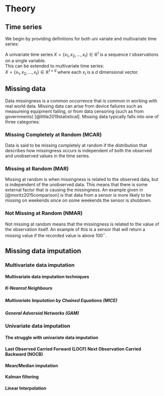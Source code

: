 # Theory

## Time series

We begin by providing definitions for both uni variate and multivariate time series:  

A univariate time series $X = \{x_1, x_2, ..., x_t\} \in \mathbb{R}^t$ is a sequence $t$ observations on a single variable.  
This can be extended to multivariate time series:  
$X = \{x_1, x_2, ..., x_t\}\in \mathbb{R}^{t\times d}$ where each $x_i$ is a $d$ dimensional vector.


## Missing data
\todo[inline]{remove the subsubsection numbers later}

Data missingness is a common occurrence that is common in working with real world data. Missing data can arise from device failures such as measureing equipment failing, or from data censoring (such as from governments) [@little2019statistical]. Missing data typically falls into one of three categories:  

### Missing Completely at Random (MCAR)

Data is said to be missing completely at random if the distribution that describes how missingness occurs is independent of both the observed and unobserved values in the time series. 

### Missing at Random (MAR)

Missing at random is when missingness is related to the observed data, but is independent of the unobserved data. This means that there is some external factor that is causing the missingness. An example given in [@moritz2015comparison] is that data from a sensor is more likely to be missing on weekends since on some weekends the sensor is shutdown.

### Not Missing at Random (NMAR)

Not missing at random means that the missingness is related to the value of the observation itself. An example of this is a sensor that will return a missing value if the recorded value is above 100$^\circ$.

\todo{Come back and include probability notation}

## Missing data imputation

### Multivariate data imputation

#### Multivariate data imputation techniques

##### K-Nearest Neighbours

##### Multivariate Imputation by Chained Equations (MICE)

##### General Adversial Networks (GAM)

### Univariate data imputation

#### The struggle with univariate data imputation

#### Last Observed Carried Forward (LOCF) Next Observation Carried Backward (NOCB)

#### Mean/Median imputation

#### Kalman filtering

#### Linear Interpolation




